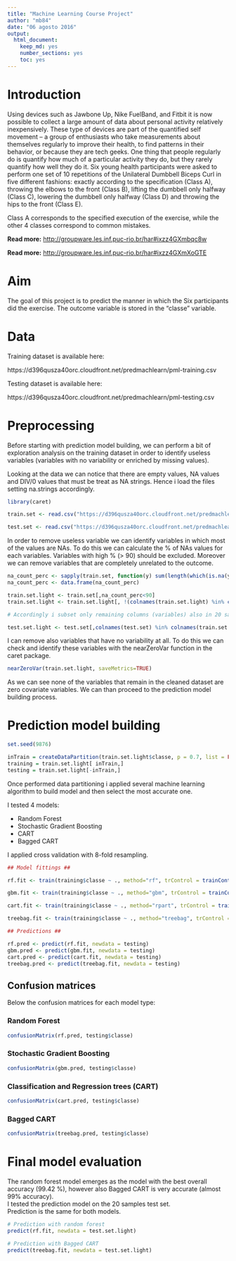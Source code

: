 ```yaml
---
title: "Machine Learning Course Project"
author: "mb84"
date: "06 agosto 2016"
output: 
  html_document: 
    keep_md: yes
    number_sections: yes
    toc: yes
---
```


# Introduction #

Using devices such as Jawbone Up, Nike FuelBand, and Fitbit it is now possible to collect a large amount of data about personal activity relatively inexpensively. These type of devices are part of the quantified self movement – a group of enthusiasts who take measurements about themselves regularly to improve their health, to find patterns in their behavior, or because they are tech geeks. One thing that people regularly do is quantify how much of a particular activity they do, but they rarely quantify how well they do it. 
Six young health participants were asked to perform one set of 10 repetitions of the Unilateral Dumbbell Biceps Curl in five different fashions: exactly according to the specification (Class A), throwing the elbows to the front (Class B), lifting the dumbbell only halfway (Class C), lowering the dumbbell only halfway (Class D) and throwing the hips to the front (Class E).  

Class A corresponds to the specified execution of the exercise, while the other 4 classes correspond to common mistakes.

**Read more:** [http://groupware.les.inf.puc-rio.br/har#ixzz4GXmbqc8w](http://groupware.les.inf.puc-rio.br/har#ixzz4GXmbqc8w)

**Read more:** [http://groupware.les.inf.puc-rio.br/har#ixzz4GXmXoGTE](http://groupware.les.inf.puc-rio.br/har#ixzz4GXmXoGTE)


# Aim #

The goal of this project is to predict the manner in which the Six participants did the exercise. The outcome variable is stored in the "classe" variable.

# Data #

Training dataset is available here:

https://d396qusza40orc.cloudfront.net/predmachlearn/pml-training.csv

Testing dataset is available here:

https://d396qusza40orc.cloudfront.net/predmachlearn/pml-testing.csv


# Preprocessing #

Before starting with prediction model building, we can perform a bit of exploration analysis on the training dataset in order to identify useless variables (variables with no variability or enriched by missing values).

Looking at the data we can notice that there are empty values, NA values and DIV/0 values that must be treat as NA strings. Hence i load the files setting na.strings accordingly.  

```r

library(caret)

train.set <- read.csv("https://d396qusza40orc.cloudfront.net/predmachlearn/pml-training.csv", header=TRUE, na.strings=c("NA", "NULL", "#DIV/0!"))

test.set <- read.csv("https://d396qusza40orc.cloudfront.net/predmachlearn/pml-testing.csv", header=TRUE, na.strings=c("NA", "NULL", "#DIV/0!"))

```

In order to remove useless variable we can identify variables in which most of the values are NAs. To do this we can calculate the % of NAs values for each variables. Variables with high % (> 90) should be excluded.
Moreover we can remove variables that are completely unrelated to the outcome.

```r

na_count_perc <- sapply(train.set, function(y) sum(length(which(is.na(y))))/length(train.set$X) * 100)
na_count_perc <- data.frame(na_count_perc)

train.set.light <- train.set[,na_count_perc<90]
train.set.light <- train.set.light[, !(colnames(train.set.light) %in% c("X", "raw_timestamp_part_1", "raw_timestamp_part_2", "cvtd_timestamp", "new_window", "num_window"))]

# Accordingly i subset only remaining columns (variables) also in 20 samples test set.

test.set.light <- test.set[,colnames(test.set) %in% colnames(train.set.light)]

```

I can remove also variables that have no variability at all. 
To do this we can check and identify these variables with the nearZeroVar function in the caret package. 

```r

nearZeroVar(train.set.light, saveMetrics=TRUE)

```

As we can see none of the variables that remain in the cleaned dataset are zero covariate variables. We can than proceed to the prediction model building process.

# Prediction model building #

```r

set.seed(9876)

inTrain = createDataPartition(train.set.light$classe, p = 0.7, list = FALSE)
training = train.set.light[ inTrain,]
testing = train.set.light[-inTrain,]

```

Once performed data partitioning i applied several machine learning algorithm to build model and then select the most accurate one.

I tested 4 models:

* Random Forest
* Stochastic Gradient Boosting
* CART
* Bagged CART

I applied cross validation with 8-fold resampling.

```r

## Model fittings ##

rf.fit <- train(training$classe ~ ., method="rf", trControl = trainControl(method="cv", number = 8, allowParallel = TRUE, verbose=FALSE), data=training)

gbm.fit <- train(training$classe ~ ., method="gbm", trControl = trainControl(method="cv", number = 8, allowParallel = TRUE, verbose=FALSE), data=training, verbose=FALSE)

cart.fit <- train(training$classe ~ ., method="rpart", trControl = trainControl(method="cv", number = 8, allowParallel = TRUE, verbose=FALSE), data=training)

treebag.fit <- train(training$classe ~ ., method="treebag", trControl = trainControl(method="cv", number = 8, allowParallel = TRUE, verbose=FALSE), data=training)

## Predictions ##

rf.pred <- predict(rf.fit, newdata = testing)
gbm.pred <- predict(gbm.fit, newdata = testing)
cart.pred <- predict(cart.fit, newdata = testing)
treebag.pred <- predict(treebag.fit, newdata = testing)

```

## Confusion matrices ##

Below the confusion matrices for each model type:

### Random Forest ###

```r

confusionMatrix(rf.pred, testing$classe)

```

### Stochastic Gradient Boosting ###

```r
confusionMatrix(gbm.pred, testing$classe)

```
### Classification and Regression trees (CART) ###

```r

confusionMatrix(cart.pred, testing$classe)

```
### Bagged CART ###

```r

confusionMatrix(treebag.pred, testing$classe)

```

# Final model evaluation #

The random forest model emerges as the model with the best overall accuracy (99.42 %), however also Bagged CART is very accurate (almost 99% accuracy).  
I tested the prediction model on the 20 samples test set.  
Prediction is the same for both models. 

```r

# Prediction with random forest
predict(rf.fit, newdata = test.set.light)

# Prediction with Bagged CART
predict(treebag.fit, newdata = test.set.light)

```


